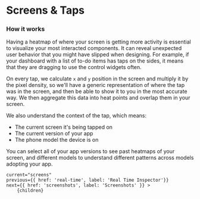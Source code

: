 
# Screens & Taps

### How it works

Having a heatmap of where your screen is getting more activity is essential to visualize your most interacted components.
It can reveal unexpected user behavior that you might have slipped when designing.
For example, if your dashboard with a list of to-do items has taps on the sides, it means that they are dragging to use the control widgets often.

On every tap, we calculate `x` and `y` position in the screen and multiply it by the pixel density, so we'll have a generic representation of where
the tap was in the screen, and then be able to show it to you in the most accurate way.
We then aggregate this data into heat points and overlap them in your screen.

We also understand the context of the tap, which means:
- The current screen it's being tapped on
- The current version of your app
- The phone model the device is on

You can select all of your app versions to see past heatmaps of your screen, and different models to understand different patterns across models adopting your app.

<DocImage src="/docs/screens.png" width="990" height="702"/>

    current="screens"
    previous={{ href: 'real-time', label: 'Real Time Inspector'}}
    next={{ href: 'screenshots', label: 'Screenshots' }} >
        {children}
</DocLayout>
